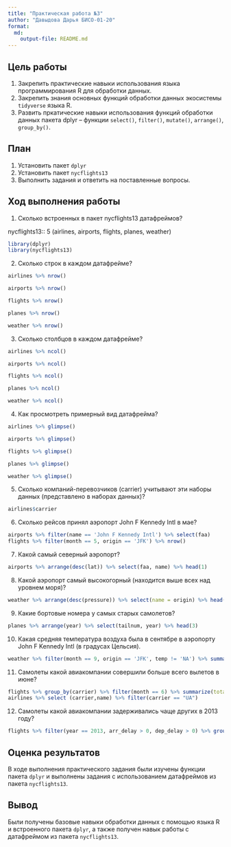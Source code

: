 ```yaml
---
title: "Практическая работа №3"
author: "Давыдова Дарья БИСО-01-20"
format: 
  md:
    output-file: README.md
---
```



## Цель работы

1. Закрепить практические навыки использования языка программирования R для обработки данных.
2. Закрепить знания основных функций обработки данных экосистемы `tidyverse` языка R.
3. Развить пркатические навыки использования функций обработки данных пакета dplyr – функции `select()`, `filter()`, `mutate()`, `arrange()`, `group_by()`.


## План

1.  Установить пакет `dplyr`
2.  Установить пакет `nycflights13`
3.  Выполнить задания и ответить на поставленные вопросы.

## Ход выполнения работы

1. Сколько встроенных в пакет nycflights13 датафреймов?

nycflights13::
5 (airlines, airports, flights, planes, weather)

```r
library(dplyr)
library(nycflights13)
```

2. Сколько строк в каждом датафрейме?

```r
airlines %>% nrow()
```

```r
airports %>% nrow()
```

```r
flights %>% nrow()
```

```r
planes %>% nrow()
```

```r
weather %>% nrow()
```

3. Сколько столбцов в каждом датафрейме?

```r
airlines %>% ncol()
```

```r
airports %>% ncol()
```

```r
flights %>% ncol()
```

```r
planes %>% ncol()
```

```r
weather %>% ncol()
```

4. Как просмотреть примерный вид датафрейма?

```r
airlines %>% glimpse()
```

```r
airports %>% glimpse()
```

```r
flights %>% glimpse()
```

```r
planes %>% glimpse()
```

```r
weather %>% glimpse()
```

5. Сколько компаний-перевозчиков (carrier) учитывают эти наборы данных (представлено в наборах данных)?

```r
airlines$carrier
```

6. Сколько рейсов принял аэропорт John F Kennedy Intl в мае?

```r
airports %>% filter(name == 'John F Kennedy Intl') %>% select(faa)
flights %>% filter(month == 5, origin == 'JFK') %>% nrow()
```

7. Какой самый северный аэропорт?

```r
airports %>% arrange(desc(lat)) %>% select(faa, name) %>% head(1)
```

8. Какой аэропорт самый высокогорный (находится выше всех над уровнем моря)?

```r
weather %>% arrange(desc(pressure)) %>% select(name = origin) %>% head(1)
```

9. Какие бортовые номера у самых старых самолетов?

```r
planes %>% arrange(year) %>% select(tailnum, year) %>% head(3)
```

10. Какая средняя температура воздуха была в сентябре в аэропорту John F Kennedy Intl (в градусах Цельсия).

```r
weather %>% filter(month == 9, origin == 'JFK', temp != 'NA') %>% summarize(F = mean(temp)) %>% mutate(C = 5/9*(F-32))
```

11. Самолеты какой авиакомпании совершили больше всего вылетов в июне?

```r
flights %>% group_by(carrier) %>% filter(month == 6) %>% summarize(total = n()) %>% arrange(desc(total))%>% head(1)
airlines %>% select (carrier,name) %>% filter(carrier == "UA")
```

12. Самолеты какой авиакомпании задерживались чаще других в 2013 году?

```r
flights %>% filter(year == 2013, arr_delay > 0, dep_delay > 0) %>% group_by(carrier) %>% summarize(total = n()) %>% arrange(desc(total)) %>% head(1)
```

## Оценка результатов

В ходе выполнения практического задания были изучены функции пакета `dplyr` и выполнены задания с использованием датафреймов из пакета `nycflights13`.

## Вывод

Были получены базовые навыки обработки данных с помощью языка R и встроенного пакета `dplyr`, а также получен навык работы с датафреймом из пакета `nycflights13`.
